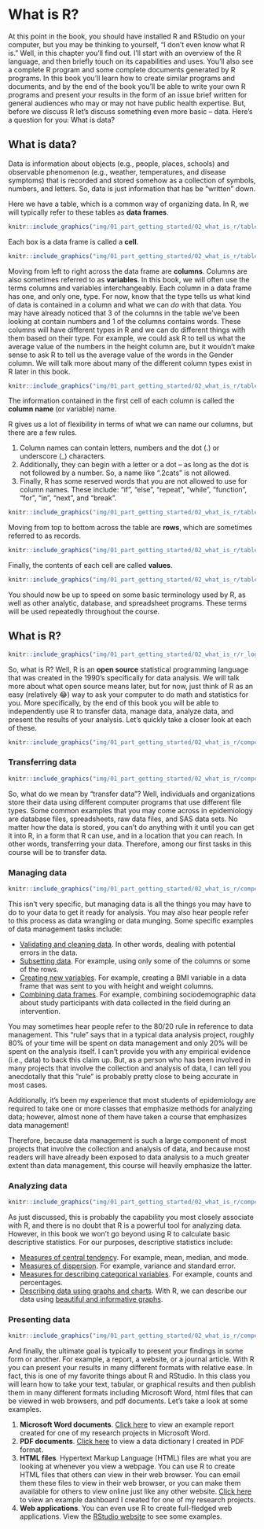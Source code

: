 # What is R?

At this point in the book, you should have installed R and RStudio on your computer, but you may be thinking to yourself, “I don’t even know what R is.” Well, in this chapter you’ll find out. I’ll start with an overview of the R language, and then briefly touch on its capabilities and uses. You’ll also see a complete R program and some complete documents generated by R programs. In this book you’ll learn how to create similar programs and documents, and by the end of the book you’ll be able to write your own R programs and present your results in the form of an issue brief written for general audiences who may or may not have public health expertise. But, before we discuss R let’s discuss something even more basic – data. Here’s a question for you: What is data?

## What is data?

Data is information about objects (e.g., people, places, schools) and observable phenomenon (e.g., weather, temperatures, and disease symptoms) that is recorded and stored somehow as a collection of symbols, numbers, and letters. So, data is just information that has be "written" down.

<!-- maybe insert a data fig -->

Here we have a table, which is a common way of organizing data. In R, we will typically refer to these tables as **data frames**.

```r
knitr::include_graphics("img/01_part_getting_started/02_what_is_r/table.png")
```

Each box is a data frame is called a **cell**.

```r
knitr::include_graphics("img/01_part_getting_started/02_what_is_r/table_cells.png")
```

Moving from left to right across the data frame are **columns**. Columns are also sometimes referred to as **variables**. In this book, we will often use the terms columns and variables interchangeably. Each column in a data frame has one, and only one, type. For now, know that the type tells us what kind of data is contained in a column and what we can _do_ with that data. You may have already noticed that 3 of the columns in the table we’ve been looking at contain numbers and 1 of the columns contains words. These columns will have different types in R and we can do different things with them based on their type. For example, we could ask R to tell us what the average value of the numbers in the height column are, but it wouldn’t make sense to ask R to tell us the average value of the words in the Gender column. We will talk more about many of the different column types exist in R later in this book.

```r
knitr::include_graphics("img/01_part_getting_started/02_what_is_r/table_columns.png")
```

The information contained in the first cell of each column is called the **column name** (or variable) name.

R gives us a lot of flexibility in terms of what we can name our columns, but there are a few rules. 

1. Column names can contain letters, numbers and the dot (.) or underscore (_) characters.    
2. Additionally, they can begin with a letter or a dot -- as long as the dot is not followed by a number. So, a name like ".2cats" is not allowed.    
3. Finally, R has some reserved words that you are not allowed to use for column names. These include: “if”,  “else”, “repeat”, “while”, “function”, “for”, “in”, “next”, and “break”.    

```r
knitr::include_graphics("img/01_part_getting_started/02_what_is_r/table_column_name.png")
```

Moving from top to bottom across the table are **rows**, which are sometimes referred to as records.

```r
knitr::include_graphics("img/01_part_getting_started/02_what_is_r/table_rows.png")
```

Finally, the contents of each cell are called **values**. 

```r
knitr::include_graphics("img/01_part_getting_started/02_what_is_r/table_values.png")
```

You should now be up to speed on some basic terminology used by R, as well as other analytic, database, and spreadsheet programs. These terms will be used repeatedly throughout the course.

## What is R?

```r
knitr::include_graphics("img/01_part_getting_started/02_what_is_r/r_logo.png")
```

So, what is R? Well, R is an **open source** statistical programming language that was created in the 1990’s specifically for data analysis. We will talk more about what open source means later, but for now, just think of R as an easy (relatively 😂) way to ask your computer to do math and statistics for you. More specifically, by the end of this book you will be able to independently use R to transfer data, manage data, analyze data, and present the results of your analysis. Let’s quickly take a closer look at each of these.

```r
knitr::include_graphics("img/01_part_getting_started/02_what_is_r/competencies_overview.png")
```

### Transferring data {#transferring-data}

```r
knitr::include_graphics("img/01_part_getting_started/02_what_is_r/competencies_transfer.png")
```

So, what do we mean by “transfer data”? Well, individuals and organizations store their data using different computer programs that use different file types. Some common examples that you may come across in epidemiology are database files, spreadsheets, raw data files, and SAS data sets. No matter how the data is stored, you can’t do anything with it until you can get it into R, in a form that R can use, and in a location that you can reach. In other words, transferring your data. Therefore, among our first tasks in this course will be to transfer data.

### Managing data

```r
knitr::include_graphics("img/01_part_getting_started/02_what_is_r/competencies_manage.png")
```

This isn’t very specific, but managing data is all the things you may have to do to your data to get it ready for analysis. You may also hear people refer to this process as data wrangling or data munging. Some specific examples of data management tasks include:

* <span class="underline">Validating and cleaning data</span>. In other words, dealing with potential errors in the data.   
* <span class="underline">Subsetting data</span>. For example, using only some of the columns or some of the rows.    
* <span class="underline">Creating new variables</span>. For example, creating a BMI variable in a data frame that was sent to you with height and weight columns.    
* <span class="underline">Combining data frames</span>. For example, combining sociodemographic data about study participants with data collected in the field during an intervention.    

You may sometimes hear people refer to the 80/20 rule in reference to data management. This “rule” says that in a typical data analysis project, roughly 80% of your time will be spent on data management and only 20% will be spent on the analysis itself. I can’t provide you with any empirical evidence (i.e., data) to back this claim up. But, as a person who has been involved in many projects that involve the collection and analysis of data, I can tell you anecdotally that this ”rule” is probably pretty close to being accurate in most cases. 

Additionally, it’s been my experience that most students of epidemiology are required to take one or more classes that emphasize methods for analyzing data; however, almost none of them have taken a course that emphasizes data management! 

Therefore, because data management is such a large component of most projects that involve the collection and analysis of data, and because most readers will have already been exposed to data analysis to a much greater extent than data management, this course will heavily emphasize the latter.

### Analyzing data

```r
knitr::include_graphics("img/01_part_getting_started/02_what_is_r/competencies_analysis.png")
```

As just discussed, this is probably the capability you most closely associate with R, and there is no doubt that R is a powerful tool for analyzing data. However, in this book we won’t go beyond using R to calculate basic descriptive statistics. For our purposes, descriptive statistics include:    

* <span class="underline">Measures of central tendency</span>. For example, mean, median, and mode.   
* <span class="underline">Measures of dispersion</span>. For example, variance and standard error.   
* <span class="underline">Measures for describing categorical variables</span>. For example, counts and percentages.   
* <span class="underline">Describing data using graphs and charts</span>. With R, we can describe our data using [beautiful and informative graphs](https://www.r-graph-gallery.com/).   

### Presenting data

```r
knitr::include_graphics("img/01_part_getting_started/02_what_is_r/competencies_present.png")
```

And finally, the ultimate goal is typically to present your findings in some form or another. For example, a report, a website, or a journal article. With R you can present your results in many different formats with relative ease. In fact, this is one of my favorite things about R and RStudio. In this class you will learn how to take your text, tabular, or graphical results and then publish them in many different formats including Microsoft Word, html files that can be viewed in web browsers, and pdf documents. Let’s take a look at some examples.

1. **Microsoft Word documents**. [Click here](https://www.dropbox.com/s/6l1ikp6wbyue9bd/chap_2_example_word_docI.docx?dl=0) to view an example report created for one of my research projects in Microsoft Word.   
2. **PDF documents**. [Click here](https://www.dropbox.com/s/hheuyv5qcabf197/chap_2_example_pdf.pdf?dl=0) to view a data dictionary I created in PDF format.   
3. **HTML files**. Hypertext Markup Language (HTML) files are what you are looking at whenever you view a webpage. You can use R to create HTML files that others can view in their web browser. You can email them these files to view in their web browser, or you can make them available for others to view online just like any other website. [Click here](https://brad-cannell.github.io/detect_recruitment_dashboard/) to view an example dashboard I created for one of my research projects.    
4. **Web applications**. You can even use R to create full-fledged web applications. View the [RStudio website](https://shiny.rstudio.com/gallery/) to see some examples.
